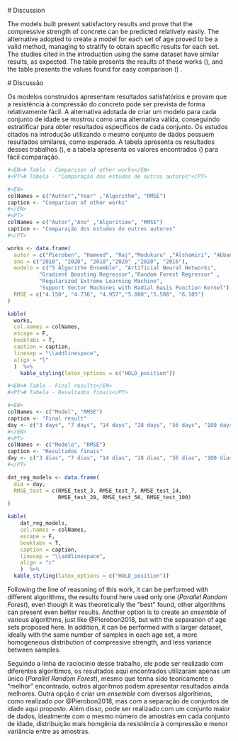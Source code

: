 <EN>
# Discussion

The models built present satisfactory results and prove that the compressive strength of concrete can be predicted relatively easily. The alternative adopted to create a model for each set of age proved to be a valid method, managing to stratify to obtain specific results for each set. The studies cited in the introduction using the same dataset have similar results, as expected. The table \ref{tab:works-comparison} presents the results of these works (\ref{show-works-comparison}), and the table \ref{tab:results} presents the values found for easy comparison (\ref{show-results}) .
</EN>

<PT>
# Discussão

Os modelos construidos apresentam resultados satisfatórios e provam que a resistência à compressão do concreto pode ser prevista de forma relativamente fácil. A alternativa adotada de criar um modelo para cada conjunto de idade se mostrou como uma alternativa válida, conseguindo estratificar para obter resultados específicos de cada conjunto. Os estudos citados na introdução utilizando o mesmo conjunto de dados possuem resultados similares, como esperado. A tabela \ref{tab:works-comparison} apresenta os resultados desses trabalhos (\ref{show-works-comparison}), e a tabela \ref{tab:results} apresenta os valores encontrados (\ref{show-results}) para fácil comparação.
</PT>


```r
#<EN># Table - Comparison of other works</EN>
#<PT># Tabela - "Comparação dos estudos de outros autores"</PT>

#<EN>
colNames = c("Author","Year" ,"Algorithm", "RMSE") 
caption <- "Comparison of other works"
#</EN>
#<PT>
colNames = c("Autor","Ano" ,"Algorítimo", "RMSE") 
caption <- "Comparação dos estudos de outros autores"
#</PT>

works <- data.frame(
  autor = c("Pierobon", "Hameed", "Raj","Modukuru" ,"Alshamiri", "Abban"),
  ano = c("2018", "2020", "2018","2020" ,"2020", "2016"),
  modelo = c("5 Algorithm Ensemble", "Artificial Neural Networks", 
          "Gradient Boosting Regressor","Random Forest Regressor" ,
          "Regularized Extreme Learning Machine",
          "Support Vector Machines with Radial Basis Function Kernel"),
  RMSE = c("4.150", "4.736", "4.957","5.080","5.508", "6.105")
)

kable(
  works,
  col.names = colNames,
  escape = F,
  booktabs = T,
  caption = caption,
  linesep = "\\addlinespace",
  align = "l"
  )  %>%
    kable_styling(latex_options = c("HOLD_position"))

```

```r
#<EN># Table - Final results</EN>
#<PT># Tabela - Resultados finais</PT>

#<EN>
colNames <- c("Model", "RMSE")
caption <- "Final result"
day <- c("3 days", "7 days", "14 days", "28 days", "56 days", "100 days")
#</EN>
#<PT>
colNames <- c("Modelo", "RMSE")
caption <- "Resultados finais"
day <- c("3 dias", "7 dias", "14 dias", "28 dias", "56 dias", "100 dias")
#</PT>

dat_reg_models <- data.frame(
  dia = day,
  RMSE_test = c(RMSE_test_3, RMSE_test_7, RMSE_test_14,
                RMSE_test_28, RMSE_test_56, RMSE_test_100)
)

kable(
    dat_reg_models,
    col.names = colNames,
    escape = F,
    booktabs = T,
    caption = caption,
    linesep = "\\addlinespace",
    align = "c"
    )  %>%
  kable_styling(latex_options = c("HOLD_position"))
```

<EN>
Following the line of reasoning of this work, it can be performed with different algorithms, the results found here used only one (*Parallel Random Forest*), even though it was theoretically the "best" found, other algorithms can present even better results. Another option is to create an *ensemble* of various algorithms, just like @Pierobon2018, but with the separation of age sets proposed here. In addition, it can be performed with a larger dataset, ideally with the same number of samples in each age set, a more homogeneous distribution of compressive strength, and less variance between samples.
</EN>

<PT>
Seguindo a linha de raciocínio desse trabalho, ele pode ser realizado com diferentes algorítimos, os resultados aqui encontrados utilizaram apenas um único (*Parallel Random Forest*), mesmo que tenha sido teoricamente o "melhor" encontrado, outros algorítmos podem apresentar resultados ainda melhores. Outra opção é criar um *ensemble* com diversos algorítimos, como realizado por @Pierobon2018, mas com a separação de conjuntos de idade aqui proposto. Além disso, pode ser realizado com um conjunto maior de dados, idealmente com o mesmo número de amostras em cada conjunto de idade, distribuição mais homgênia da resistência à compressão e menor variância entre as amostras.
</PT>